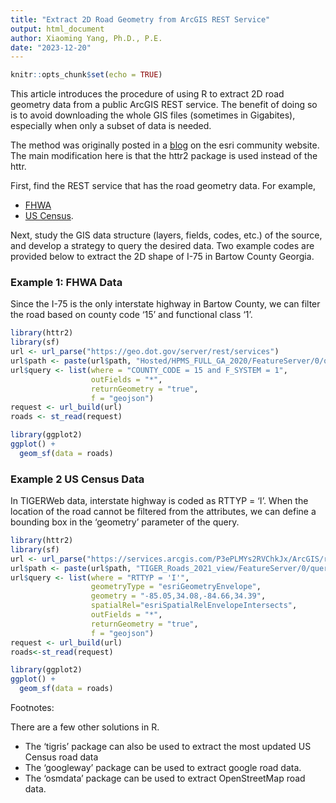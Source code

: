```yaml
---
title: "Extract 2D Road Geometry from ArcGIS REST Service"
output: html_document
author: Xiaoming Yang, Ph.D., P.E.
date: "2023-12-20"
---
```


```r
knitr::opts_chunk$set(echo = TRUE)
```

This article introduces the procedure of using R to extract 2D road geometry data from a public ArcGIS REST service. The benefit of doing so is to avoid downloading the whole GIS files (sometimes in Gigabites), especially when only a subset of data is needed. 

The method was originally posted in a [blog](https://community.esri.com/t5/gis-life-blog/accessing-arcgis-rest-services-using-r/ba-p/898451) on the esri community website. The main modification here is that the httr2 package is used instead of the httr.

First, find the REST service that has the road geometry data. For example,

* [FHWA](https://www.fhwa.dot.gov/policyinformation/hpms/shapefiles.cfm)
* [US Census](https://services.arcgis.com/P3ePLMYs2RVChkJx/ArcGIS/rest/services/TIGER_Roads_2021_view/FeatureServer). 

Next, study the GIS data structure (layers, fields, codes, etc.) of the source, and develop a strategy to query the desired data. Two example codes are provided below to extract the 2D shape of I-75 in Bartow County Georgia.

### Example 1: FHWA Data

Since the I-75 is the only interstate highway in Bartow County, we can filter the road based on county code '15' and functional class '1'.

```r
library(httr2)
library(sf)
url <- url_parse("https://geo.dot.gov/server/rest/services")
url$path <- paste(url$path, "Hosted/HPMS_FULL_GA_2020/FeatureServer/0/query", sep = "/")
url$query <- list(where = "COUNTY_CODE = 15 and F_SYSTEM = 1",
                  outFields = "*",
                  returnGeometry = "true",
                  f = "geojson")
request <- url_build(url)
roads <- st_read(request)

library(ggplot2)
ggplot() + 
  geom_sf(data = roads)
```

### Example 2 US Census Data
In TIGERWeb data, interstate highway is coded as RTTYP = 'I'. When the location of the road cannot be filtered from the attributes, we can define a bounding box in the 'geometry' parameter of the query.

```r
library(httr2)
library(sf)
url <- url_parse("https://services.arcgis.com/P3ePLMYs2RVChkJx/ArcGIS/rest/services")
url$path <- paste(url$path, "TIGER_Roads_2021_view/FeatureServer/0/query", sep = "/")
url$query <- list(where = "RTTYP = 'I'",
                  geometryType = "esriGeometryEnvelope",
                  geometry = "-85.05,34.08,-84.66,34.39",
                  spatialRel="esriSpatialRelEnvelopeIntersects",
                  outFields = "*",
                  returnGeometry = "true",
                  f = "geojson")
request <- url_build(url)
roads<-st_read(request)

library(ggplot2)
ggplot() + 
  geom_sf(data = roads)

```

Footnotes:

There are a few other solutions in R.

* The 'tigris' package can also be used to extract the most updated US Census road data
* The 'googleway' package can be used to extract google road data.
* The 'osmdata' package can be used to extract OpenStreetMap road data.

